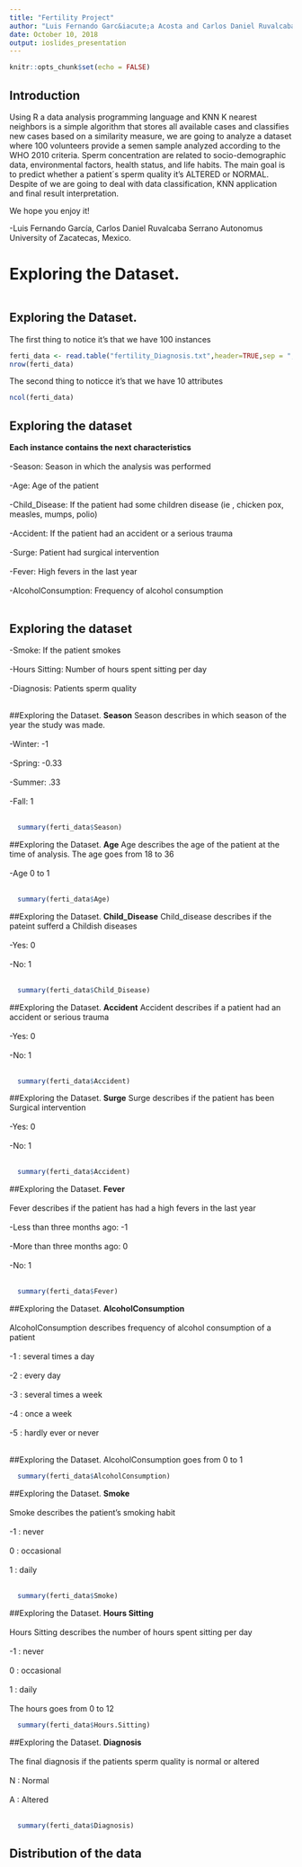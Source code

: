 ---
title: "Fertility Project"
author: "Luis Fernando Garc&iacute;a Acosta and Carlos Daniel Ruvalcaba Serrano"
date: October 10, 2018
output: ioslides_presentation
---

```{r setup, include=FALSE}
knitr::opts_chunk$set(echo = FALSE)
```
## Introduction
Using R a data analysis programming language and KNN K nearest neighbors is a simple algorithm that stores all available cases and classifies new cases based on a similarity measure, we are going to analyze a dataset where 100 volunteers provide a semen sample analyzed according to the WHO 2010 criteria. Sperm concentration are related to socio-demographic data, environmental factors, health status, and life habits. The main goal is to predict whether a patient´s
sperm quality it's ALTERED or NORMAL.<br/>
Despite of we are going to deal with data classification, KNN application and final result interpretation.


We hope you enjoy it!

-Luis Fernando García, Carlos Daniel Ruvalcaba Serrano
 Autonomus University of Zacatecas, Mexico.

# Exploring the Dataset.
```{r,echo=FALSE}
```


## Exploring the Dataset.
The first thing to notice it's that we have 100 instances
```{r, echo=TRUE}
ferti_data <- read.table("fertility_Diagnosis.txt",header=TRUE,sep = ",")
nrow(ferti_data)
```
The second thing to noticce it's that we have 10 attributes
```{r,echo=TRUE}
ncol(ferti_data)
```
## Exploring the dataset
<strong>Each instance contains the next characteristics </strong>
  <br/><br/>-Season: Season in which the analysis was performed<br/><br/>
  -Age: Age of the patient<br/><br/>
  -Child_Disease: If the patient had some children disease (ie , chicken pox, measles, mumps, polio)<br/><br/>
  -Accident: If the patient had an accident or a serious trauma<br/><br/>
  -Surge: Patient had surgical intervention<br/><br/>
  -Fever: High fevers in the last year<br/><br/>
  -AlcoholConsumption: Frequency of alcohol consumption<br/><br/>

## Exploring the dataset
  -Smoke: If the patient smokes<br/><br/>
  -Hours Sitting: Number of hours spent sitting per day <br/><br/>
  -Diagnosis: Patients sperm quality<br/><br/>
  
##Exploring the Dataset.
<strong>Season</strong>
Season describes in which season of the year the study was made.<br/><br/>
 -Winter: -1 <br/><br/>
 -Spring: -0.33<br/><br/>
 -Summer: .33<br/><br/>
 -Fall: 1<br/><br/>
```{r,echo=TRUE}
  summary(ferti_data$Season)

```

##Exploring the Dataset.
<strong>Age</strong>
Age describes the age of the patient at the time of analysis. The age goes from 18 to 36<br/><br/>
  -Age 0 to 1<br/><br/>
```{r,echo=TRUE}
  summary(ferti_data$Age)

```

##Exploring the Dataset.
<strong>Child_Disease</strong>
Child_disease describes if the pateint sufferd a Childish diseases<br/><br/>
  -Yes: 0 <br/><br/>
  -No: 1<br/><br/>
```{r,echo=TRUE}
  summary(ferti_data$Child_Disease)

```


##Exploring the Dataset.
<strong>Accident</strong>
Accident describes if a patient had an accident or serious trauma
<br/><br/>
  -Yes: 0 <br/><br/>
  -No: 1<br/><br/>
```{r,echo=TRUE}
  summary(ferti_data$Accident)

```


##Exploring the Dataset.
<strong>Surge</strong>
Surge describes if the patient has been Surgical intervention 
<br/><br/>
  -Yes: 0 <br/><br/>
  -No: 1<br/><br/>
```{r,echo=TRUE}
  summary(ferti_data$Accident)

```

##Exploring the Dataset.
<strong>Fever</strong>
<br/><br/>Fever describes if the patient has had a high fevers in the last year 
<br/><br/>
  -Less than three months ago: -1 <br/><br/>
  -More than three months ago: 0<br/><br/>
  -No: 1<br/><br/>
```{r,echo=TRUE}
  summary(ferti_data$Fever)

```
##Exploring the Dataset.
<strong>AlcoholConsumption</strong>
<br/><br/> AlcoholConsumption describes frequency of alcohol consumption of a patient
<br/><br/>
  -1 : several times a day <br/><br/>
  -2 :  every day <br/><br/>
  -3 : several times a week <br/><br/>
  -4 :  once a week <br/><br/>
  -5 :  hardly ever or never <br/><br/>

##Exploring the Dataset.
AlcoholConsumption goes from 0 to 1<br/>
```{r,echo=TRUE}
  summary(ferti_data$AlcoholConsumption)
```

##Exploring the Dataset.
<strong>Smoke</strong>
<br/><br/> Smoke describes the patient's smoking habit
<br/><br/>
  -1 : never <br/><br/>
   0 : occasional<br/><br/>
   1 : daily <br/><br/>
```{r,echo=TRUE}
  summary(ferti_data$Smoke)
```
  
##Exploring the Dataset.
<strong>Hours Sitting</strong>
<br/><br/> Hours Sitting describes the number of hours spent sitting per day
<br/><br/>
  -1 : never <br/><br/>
   0 : occasional<br/><br/>
   1 : daily <br/><br/>
  The hours goes from 0 to 12<br/>
```{r,echo=TRUE}
  summary(ferti_data$Hours.Sitting)
```
##Exploring the Dataset.
<strong>Diagnosis</strong>
<br/><br/> The final diagnosis if the patients sperm quality is normal or altered
<br/><br/>
   N : Normal <br/><br/>
   A : Altered<br/><br/>
```{r,echo=TRUE}
  summary(ferti_data$Diagnosis)
```


## Distribution of the data


```{r cars, echo = TRUE}

```